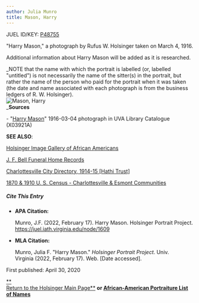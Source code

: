 ```yaml
---
author: Julia Munro
title: Mason, Harry
---
```

JUEL ID/KEY: [P48755](http://juel.iath.virginia.edu/public_person?person=48755 "P48755")

"Harry Mason," a photograph by Rufus W. Holsinger taken on March 4, 1916.

Additional information about Harry Mason will be added as it is researched. 

_NOTE that the name with which the portrait is labelled (or, labelled "untitled") is not necessarily the name of the sitter(s) in the portrait, but rather the name of the person who paid for the portrait when it was taken (the date and name associated with each photograph is from the business ledgers of R. W. Holsinger).  
![Mason, Harry](https://iiif.lib.virginia.edu/iiif/uva-lib:1043948/full/778,561/0/default.jpg "Mason, Harry")  
_**Sources**

\- "[Harry Mason](https://search.lib.virginia.edu/catalog/uva-lib:1043948#?c=0&m=0&s=0&cv=0&xywh=-1%2C-78%2C4021%2C2981 "Mason, Harry")" 1916-03-04 photograph in UVA Library Catalogue (X03921A)  

**SEE ALSO**:

[Holsinger Image Gallery of African Americans](http://rwholsingerphotos.org/images.php "Holsinger Image Gallery of African Americans")

[J. F. Bell Funeral Home Records](http://www2.vcdh.virginia.edu/afam/raceandplace/perl_scripts/funeral_search.html "J. F. Bell Funeral Home Database")

[Charlottesville City Directory, 1914-15 \[Hathi Trust\]](https://catalog.hathitrust.org/Record/101954103 "Charlottesville City Directory, 1914-15") 

[1870 & 1910 U. S. Census - Charlottesville & Esmont Communities](http://www2.vcdh.virginia.edu/afam/raceandplace/census/search_both.html "1870 & 1910 U. S. Census: Charlottesville and Esmont Communities")

##### **Cite This Entry**

*   **APA Citation:**
    
    Munro, J.F. (2022, February 17). Harry Mason. Holsinger Portrait Project. https://juel.iath.virginia.edu/node/1609
    
*   **MLA Citation:**
    
    Munro, Julia F. "Harry Mason." _Holsinger Portrait Project_. Univ. Virginia (2022, February 17). Web. \[Date accessed\].
    

  
First published: April 30, 2020     

[**  
Return to the Holsinger Main Page**](http://juel.iath.virginia.edu/node/980) **or [African-American Portraiture List of Names](http://juel.iath.virginia.edu/node/996)**